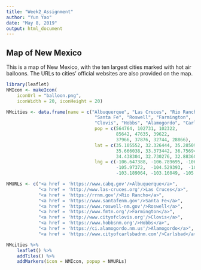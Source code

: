 ---
title: "Week2_Assignment"
author: "Yun Yao"
date: "May 8, 2019"
output: html_document
---

## Map of New Mexico

This is a map of New Mexico, with the ten largest cities marked with hot air balloons.
The URLs to cities' official websites are also provided on the map.

```{r}
library(leaflet)
NMIcon <- makeIcon(
    iconUrl = "balloon.png",
    iconWidth = 20, iconHeight = 20)

NMcities <- data.frame(name = c("Albuquerque", "Las Cruces", "Rio Rancho", 
                                 "Santa Fe", "Roswell", "Farmington", 
                                 "Clovis", "Hobbs", "Alamogordo", "Carlsbad"), 
                                 pop = c(564764, 102731, 102322, 
                                         85642, 47635, 39622, 
                                         37966, 37876, 32744, 28866), 
                                 lat = c(35.105552, 32.326444, 35.285096, 
                                         35.666038, 33.373442, 36.756941, 
                                         34.438304, 32.730276, 32.883601,  32.407577),
                                 lng = c(-106.647388, -106.789695, -106.698869, 
                                         -105.97372,  -104.529393,  -108.176595, 
                                         -103.189064, -103.16049, -105.963686,  -104.245167))

NMURLs <- c("<a href = 'https://www.cabq.gov'/>Albuquerque</a>", 
            "<a href = 'http://www.las-cruces.org'/>Las Cruces</a>", 
            "<a href = 'https://rrnm.gov'/>Rio Rancho</a>", 
            "<a href = 'https://www.santafenm.gov'/>Santa Fe</a>", 
            "<a href = 'https://www.roswell-nm.gov'/>Roswell</a>", 
            "<a href = 'https://www.fmtn.org'/>Farmington</a>", 
            "<a href = 'http://www.cityofclovis.org'/>Clovis</a>", 
            "<a href = 'https://www.hobbsnm.org'/>Hobbs</a>", 
            "<a href = 'https://ci.alamogordo.nm.us'/>Alamogordo</a>", 
            "<a href = 'https://www.cityofcarlsbadnm.com'/>Carlsbad</a>")

NMcities %>%
    leaflet() %>%
    addTiles() %>%
    addMarkers(icon = NMIcon, popup = NMURLs)
```